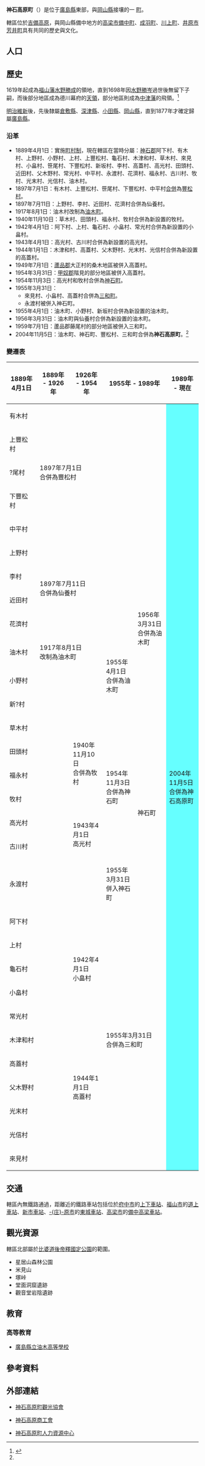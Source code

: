 {{日本町村
| 自治體名=神石高原
| 町村=町
| 圖像 = [[File:Lake_shuiryuko.JPG|240px]]
| 圖像說明=[[神龍湖|神龍湖]]（帝釋川水庫）
| 町村章=[[File:Jinsekikogen_Hiroshima_chapter.JPG|100px]]
| 日文原名=神石高原町
| 平假名=じんせきこうげんちょう
| 羅馬字拼音=Jinsekikōgen-chō
| 都道府縣=廣島縣
| 支廳=
| 郡=神石郡
| 編號=34545-8
| 面積=381.81
| 邊界未定=
| 人口=10,900
| 統計時間=2011年4月1日
| 自治體=[[福山市|福山市]]、[[府中市_(廣島縣)|府中市]]、[[庄原市|-{庄}-原市]]<br>'''[[岡山縣|岡山縣]]'''：[[高梁市|高梁市]]、[[井原市|井原市]]
| 樹=[[四照花|四照花]]
| 花=[[糙毛蓝刺头|糙毛蓝刺头]]
| 鳥=
| 其他象徵物=
| 其他象徵=
| 首長=牧野雄光
| 卸任日期=2012年12月4日
| 議員數=14
| 郵遞區號=720-1522
| 所在地=神石郡神石高原町小畠2025
| 電話號碼=847-89-3330
| 外部連結=http://www.jinsekigun.jp/
| 經度=
| 緯度=
| 地圖=[[File:Jinsekikogen_in_Hiroshima_Prefecture.png|250px]]
| 註記=人口：[http://www.jinsekigun.jp/ 神石高原町官方網頁]
}}
'''神石高原町'''（{{jpn|j=神石高原町|hg=じんせきこうげんちょう|rm=Jinsekikōgen chō|f=y}}）是位于[[廣島縣|廣島縣]]東部，與[[岡山縣|岡山縣]]接壤的一 [[町|町]]。

轄區位於[[吉備高原|吉備高原]]，與岡山縣備中地方的[[高梁市|高梁市]][[備中町|備中町]]、[[成羽町|成羽町]]、[[川上町|川上町]]、[[井原市|井原市]][[芳井町|芳井町]]具有共同的歷史與文化。

== 人口 ==

{{日本人口統計|location=Jinsekikogen, Hiroshima}}

==歷史==
1619年起成為[[福山藩|福山藩]][[水野勝成|水野勝成]]的領地，直到1698年因[[水野勝岑|水野勝岑]]過世後無留下子嗣，而後部分地區成為德川幕府的[[天領|天領]]，部分地區則成為[[中津藩|中津藩]]的飛領。<ref name="History">{{Cite web| language=ja| publisher=神石高原町公所| title=町の歴史| url=http://www.jinsekigun.jp/p/town/introduction/outline/jyouken/| accessdate=2011-04-08| archive-date=2011-11-22| archive-url=https://web.archive.org/web/20111122104351/http://www.jinsekigun.jp/p/town/introduction/outline/jyouken/| dead-url=no}}</ref>

[[明治維新|明治維新]]後，先後隸屬[[倉敷縣|倉敷縣]]、[[深津縣|深津縣]]、[[小田縣|小田縣]]、[[岡山縣|岡山縣]]，直到1877年才確定歸屬[[廣島縣|廣島縣]]。

===沿革===
* 1889年4月1日：實施[[町村制|町村制]]，現在轄區在當時分屬：[[神石郡|神石郡]]阿下村、有木村、上野村、小野村、上村、上豐松村、龜石村、木津和村、草木村、來見村、小畠村、笹尾村、下豐松村、新坂村、李村、高蓋村、高光村、田頭村、近田村、父木野村、常光村、中平村、永渡村、花濟村、福永村、古川村、牧村、光末村、光信村、油木村。
* 1897年7月1日：有木村、上豐松村、笹尾村、下豐松村、中平村[[市町村合併|合併]]為[[豐松村|豐松村]]。
* 1897年7月11日：上野村、李村、近田村、花濟村合併為仙養村。
* 1917年8月1日：油木村改制為[[油木町|油木町]]。
* 1940年11月10日：草木村、田頭村、福永村、牧村合併為新設置的牧村。
* 1942年4月1日：阿下村、上村、龜石村、小畠村、常光村合併為新設置的小畠村。
* 1943年4月1日：高光村、古川村合併為新設置的高光村。
* 1944年1月1日：木津和村、高蓋村、父木野村、光末村、光信村合併為新設置的高蓋村。
* 1949年7月1日：[[蘆品郡|蘆品郡]]大正村的桑木地區被併入高蓋村。
* 1954年3月31日：[[甲奴郡|甲奴郡]]階見的部分地區被併入高蓋村。
* 1954年11月3日：高光村和牧村合併為[[神石町|神石町]]。
* 1955年3月31日：
** 來見村、小畠村、高蓋村合併為[[三和町_(廣島縣神石郡)|三和町]]。
** 永渡村被併入神石町。
* 1955年4月1日：油木町、小野村、新坂村合併為新設置的油木町。
* 1956年3月31日：油木町與仙養村合併為新設置的油木町。
* 1959年7月1日：蘆品郡藤尾村的部分地區被併入三和町。
* 2004年11月5日：油木町、神石町、豐松村、三和町合併為'''神石高原町'''。<ref name="History"/>

===變遷表===
{| class="wikitable" style="font-size:x-small"
! 1889年4月1日
! 1889年 - 1926年
! 1926年 - 1954年
! colspan=2 | 1955年 - 1989年
! 1989年 - 現在
! 現在
|-
| 有木村
| rowspan=5 colspan=4 | 1897年7月1日<Br>合併為豐松村
| rowspan=30 colspan=2 style="background-color:#6ff;" | 2004年11月5日<br>合併為神石高原町
|-
| 上豐松村
|-
| ?尾村
|-
| 下豐松村
|-
| 中平村
|-
| 上野村
| rowspan=4 colspan=3 | 1897年7月11日<br>合併為仙養村
| rowspan=7 | 1956年3月31日<Br>合併為油木町
|-
| 李村
|-
| 近田村
|-
| 花濟村
|-
| 油木村
| colspan=2 | 1917年8月1日<Br>改制為油木町
| rowspan=3 | 1955年4月1日<br>合併為油木町
|-
| colspan=3 | 小野村
|-
| colspan=3 | 新?村
|-
| colspan=2 | 草木村
| rowspan=4 | 1940年11月10日<br>合併為牧村
| rowspan=6 | 1954年11月3日<br>合併為神石町
| rowspan=7 | 神石町
|-
| colspan=2 | 田頭村
|-
| colspan=2 | 福永村
|-
| colspan=2 | 牧村
|-
| colspan=2 | 高光村
| rowspan=2 | 1943年4月1日<br>高光村
|-
| colspan=2 | 古川村
|-
| colspan=3 | 永渡村
| 1955年3月31日<br>併入神石町
|-
| colspan=2 | 阿下村
| rowspan=5 | 1942年4月1日<Br>小畠村
| rowspan=11 colspan=2 | 1955年3月31日<br>合併為三和町
|-
| colspan=2 | 上村
|-
| colspan=2 | 龜石村
|-
| colspan=2 | 小畠村
|-
| colspan=2 | 常光村
|-
| colspan=2 | 木津和村
| rowspan=5 | 1944年1月1日<br>高蓋村
|-
| colspan=2 | 高蓋村
|-
| colspan=2 | 父木野村
|-
| colspan=2 | 光末村
|-
| colspan=2 | 光信村
|-
| colspan=3 | 來見村
|}

==交通==
轄區內無鐵路通過，距離近的鐵路車站包括位於[[府中市_(廣島縣)|府中市]]的[[上下車站|上下車站]]、[[福山市|福山市]]的[[道上車站|道上車站]]、[[新市車站_(日本)|新市車站]]、[[庄原市|-{庄}-原市]]的[[東城車站|東城車站]]、[[高梁市|高梁市]]的[[備中高梁車站|備中高梁車站]]。

==觀光資源==
轄區北部屬於[[比婆道後帝釋國定公園|比婆道後帝釋國定公園]]的範圍。

* 星居山森林公園
* 米見山
* 塚峠
* 堂面洞窟遺跡
* 觀音堂岩陰遺跡

==教育==
===高等教育===
* [[廣島縣立油木高等學校|廣島縣立油木高等學校]]

== 參考資料 ==
{{Reflist}}

==外部連結==
{{commonscat|Jinsekikogen, Hiroshima}}
* {{Ja}} [http://jkougen.jp/kankou/ 神石高原町觀光協會] {{Wayback|url=http://jkougen.jp/kankou/ |date=20211007151511 }}
* {{Ja}} [http://jkougen.jp/ 神石高原商工會] {{Wayback|url=http://jkougen.jp/ |date=20210226095222 }}
* {{Ja}} [http://akibudou.sakura.ne.jp/ 神石高原町人力資源中心] {{Wayback|url=http://akibudou.sakura.ne.jp/ |date=20201125160244 }}

{{廣島縣}}{{Authority control}}